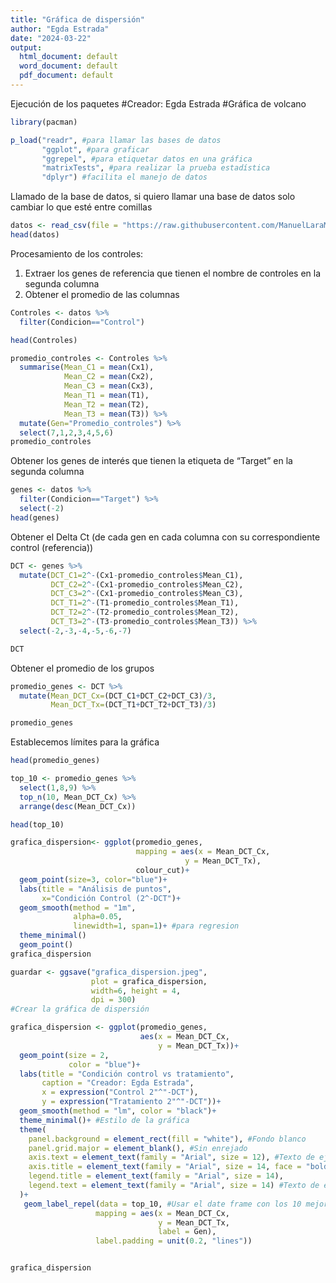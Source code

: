 ---
title: "Gráfica de dispersión"
author: "Egda Estrada"
date: "2024-03-22"
output:
  html_document: default
  word_document: default
  pdf_document: default
---

Ejecución de los paquetes
#Creador: Egda Estrada
#Gráfica de volcano



```{r}
library(pacman)

p_load("readr", #para llamar las bases de datos
       "ggplot", #para graficar
       "ggrepel", #para etiquetar datos en una gráfica
       "matrixTests", #para realizar la prueba estadística
       "dplyr") #facilita el manejo de datos

```
Llamado de la base de datos, si quiero llamar una base de datos solo cambiar lo que esté entre comillas

```{r}
datos <- read_csv(file = "https://raw.githubusercontent.com/ManuelLaraMVZ/Transcript-mica/main/datos_miRNAs.csv")
head(datos)
```



Procesamiento de los controles:

1. Extraer los genes de referencia que tienen el nombre de controles en la segunda columna
2. Obtener el promedio de las columnas

```{r}
Controles <- datos %>% 
  filter(Condicion=="Control")

head(Controles)

promedio_controles <- Controles %>% 
  summarise(Mean_C1 = mean(Cx1), 
            Mean_C2 = mean(Cx2), 
            Mean_C3 = mean(Cx3),
            Mean_T1 = mean(T1),
            Mean_T2 = mean(T2),
            Mean_T3 = mean(T3)) %>% 
  mutate(Gen="Promedio_controles") %>% 
  select(7,1,2,3,4,5,6)
promedio_controles
```
Obtener los genes de interés que tienen la etiqueta de "Target" en la segunda columna
```{r}
genes <- datos %>% 
  filter(Condicion=="Target") %>% 
  select(-2)
head(genes)
```
Obtener el Delta Ct (de cada gen en cada columna con su correspondiente control (referencia))
```{r}
DCT <- genes %>% 
  mutate(DCT_C1=2^-(Cx1-promedio_controles$Mean_C1),
         DCT_C2=2^-(Cx1-promedio_controles$Mean_C2),
         DCT_C3=2^-(Cx1-promedio_controles$Mean_C3),
         DCT_T1=2^-(T1-promedio_controles$Mean_T1),
         DCT_T2=2^-(T2-promedio_controles$Mean_T2),
         DCT_T3=2^-(T3-promedio_controles$Mean_T3)) %>% 
  select(-2,-3,-4,-5,-6,-7)

DCT
```
Obtener el promedio de los grupos
```{r}
promedio_genes <- DCT %>% 
  mutate(Mean_DCT_Cx=(DCT_C1+DCT_C2+DCT_C3)/3,
         Mean_DCT_Tx=(DCT_T1+DCT_T2+DCT_T3)/3)

promedio_genes 
```
Establecemos límites para la gráfica
```{r}
head(promedio_genes)

top_10 <- promedio_genes %>%
  select(1,8,9) %>% 
  top_n(10, Mean_DCT_Cx) %>% 
  arrange(desc(Mean_DCT_Cx))

head(top_10)
```

```{r}
grafica_dispersion<- ggplot(promedio_genes,
                            mapping = aes(x = Mean_DCT_Cx,
                                       y = Mean_DCT_Tx),
                            colour_cut)+
  geom_point(size=3, color="blue")+
  labs(title = "Análisis de puntos",
       x="Condición Control (2^-DCT")+
  geom_smooth(method = "1m",
              alpha=0.05,
              linewidth=1, span=1)+ #para regresion
  theme_minimal()
  geom_point()
grafica_dispersion

guardar <- ggsave("grafica_dispersion.jpeg",
                  plot = grafica_dispersion,
                  width=6, height = 4,
                  dpi = 300)
#Crear la gráfica de dispersión

grafica_dispersion <- ggplot(promedio_genes,
                             aes(x = Mean_DCT_Cx,
                                 y = Mean_DCT_Tx))+
  geom_point(size = 2,
             color = "blue")+
  labs(title = "Condición control vs tratamiento",
       caption = "Creador: Egda Estrada",
       x = expression("Control 2"^"-DCT"),
       y = expression("Tratamiento 2"^"-DCT"))+
  geom_smooth(method = "lm", color = "black")+
  theme_minimal()+ #Estilo de la gráfica
  theme(
    panel.background = element_rect(fill = "white"), #Fondo blanco
    panel.grid.major = element_blank(), #Sin enrejado
    axis.text = element_text(family = "Arial", size = 12), #Texto de ejes tamaño 12 y tipo "Times"
    axis.title = element_text(family = "Arial", size = 14, face = "bold"), #Texto de leyenda tamaño 14 y tipo #Times
    legend.title = element_text(family = "Arial", size = 14),
    legend.text = element_text(family = "Arial", size = 14) #Texto de etiquetas de leyendas tamaño 14 y tipo "Times"
  )+
   geom_label_repel(data = top_10, #Usar el date frame con los 10 mejores registros
                   mapping = aes(x = Mean_DCT_Cx,
                                 y = Mean_DCT_Tx,
                                 label = Gen),
                   label.padding = unit(0.2, "lines"))


grafica_dispersion
```

